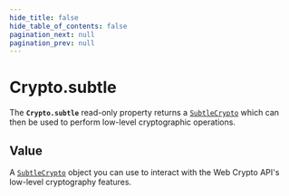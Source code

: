 ```yaml
---
hide_title: false
hide_table_of_contents: false
pagination_next: null
pagination_prev: null
---
```

# Crypto.subtle

The **`Crypto.subtle`** read-only property returns a
[`SubtleCrypto`](../SubtleCrypto/SubtleCrypto.mdx) which can then be used to perform low-level
cryptographic operations.

## Value

A [`SubtleCrypto`](../SubtleCrypto/SubtleCrypto.mdx) object you can use to interact with the Web Crypto API's
low-level cryptography features.
